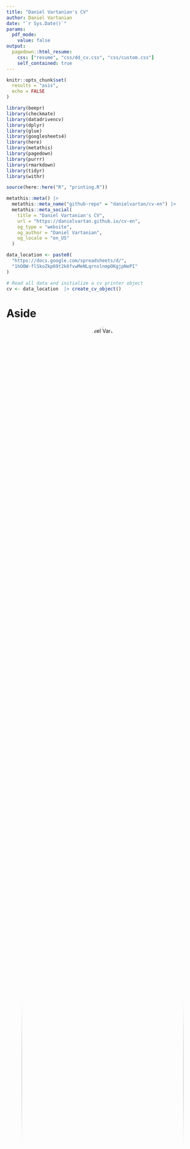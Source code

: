 ```yaml
---
title: "Daniel Vartanian's CV"
author: Daniel Vartanian
date: "`r Sys.Date()`"
params:
  pdf_mode:
    value: false
output:
  pagedown::html_resume:
    css: ["resume", "css/dd_cv.css", "css/custom.css"]
    self_contained: true
---
```


<!-- See <https://pagedown.rbind.io/#resume> to learn more. -->

```r
knitr::opts_chunk$set(
  results = "asis",
  echo = FALSE
)
```

```r
library(beepr)
library(checkmate)
library(datadrivencv)
library(dplyr)
library(glue)
library(googlesheets4)
library(here)
library(metathis)
library(pagedown)
library(purrr)
library(rmarkdown)
library(tidyr)
library(withr)
```

```r
source(here::here("R", "printing.R"))
```

```r
metathis::meta() |>
  metathis::meta_name("github-repo" = "danielvartan/cv-en") |>
  metathis::meta_social(
    title = "Daniel Vartanian's CV",
    url = "https://danielvartan.github.io/cv-en",
    og_type = "website",
    og_author = "Daniel Vartanian",
    og_locale = "en_US"
  )
```

<!-- styles: start -->
<link rel="stylesheet" href="https://cdn.jsdelivr.net/gh/jpswalsh/academicons@1/css/academicons.min.css">
<!-- styles: end -->

<!-- scripts: start -->
<script src="https://kit.fontawesome.com/ddcb976bc4.js" crossorigin="anonymous"></script>
<!-- scripts: end -->

```r
data_location <- paste0(
  "https://docs.google.com/spreadsheets/d/",
  "1hO0W-flSkoZkp69t2k6fvwMeNLqrnslnmpOKgjpNePI"
)

# Read all data and initialize a cv printer object
cv <- data_location  |> create_cv_object()
```

# Aside

![Daniel Vartanian](https://avatars.githubusercontent.com/u/29462472?v=4){width=100% style='border-radius: 50%; text-align: center;'}

```r
if (isTRUE(params$pdf_mode)) {
  cat(
    "<p style='font-size: 0.7rem; text-align: center;'>",
    "Access this CV online at: ",
    "[danielvartan.github.io/cv-en]",
    "(https://danielvartan.github.io/cv-en)",
    "</p>",
    sep = ""
  )
} else {
  cat(
    "<p style='text-align: center;'>",
    "[<i class = 'fas fa-download'></i> Download this CV]",
    "(pdf/Daniel%20Vartanian.pdf)",
    "</p>",
    sep = ""
  )
}
```

::: {style="text-align: left; padding-top:20px;"}
<h2>Contact</h2>

<i class="fa fa-map-marker"></i>  São Paulo, SP, Brazil

<i class="fa-solid fa-phone"></i> [+55 11 95057-9817](https://wa.me/+5511950579817)

<i class="fa-solid fa-envelope"></i> [danvartan@gmail.com](mailto:danvartan@gmail.com)

<i class="fa-brands fa-github"></i> [danielvartan](https://github.com/danielvartan)

<i class="fa-brands fa-linkedin-in"></i> [danielvartan](https://www.linkedin.com/in/danielvartan)

<i class="fa-brands fa-orcid"></i> [0000-0001-7782-759X](https://orcid.org/0000-0001-7782-759X)
:::

::: {style="text-align: left; padding-top:20px;"}
<h2>References</h2>

<h3 style="padding-top: 15px;">[Prof. Dr. Aline Carvalho](https://orcid.org/0000-0002-4900-5609)</h3>

<p>
Department of Nutrition<br>
School of Public Health<br>
University of São Paulo
</p>

<h3>[Prof. Dr. Camilo R. Neto](https://orcid.org/0000-0001-6783-6695)</h3>

<p>
Graduate Program in Complex Systems Modeling<br>
School of Arts, Sciences and Humanities<br>
University of São Paulo
</p>

<h3>[Prof. Dr. Leandro Garcia](https://orcid.org/0000-0001-5947-2617)</h3>

<p>
Senior Lecturer in Complexity Science in Public Health<br>
Centre for Public Health<br>
Queen's University Belfast
</p>
:::

## Disclaimer {#disclaimer}

Developed with R [pagedown](https://github.com/rstudio/pagedown) and [datadrivencv](https://github.com/nstrayer/datadrivencv) packages

Source code available at [github.com/danielvartan/cv-en](https://github.com/danielvartan/cv-en)

Last updated on `r withr::with_locale(c("LC_TIME" = "en_US"), format(Sys.Date(), "%B %e, %Y"))`

# Main

## Daniel Vartanian {#title}

<p style="font-size: 0.7rem;">Interdisciplinary researcher with a primary focus on agent-based modeling, complex systems, and research software engineering in social, public health, and environmental contexts. Highly skilled in R (including package development), NetLogo, Python, and modern data visualization platforms. Developed and maintained peer-reviewed software and pipelines for academic and applied research, including several R packages distributed via CRAN and models for international collaborative studies.<p>

<p style="font-size: 0.7rem;">Extensive experience in managing research projects, grant and proposal writing (Brazilian national agencies, institutional calls), training and mentoring early-career researchers, and delivering scientific communication to both technical and non-technical audiences. Demonstrated ability to work independently and in multicultural, cross-disciplinary teams, including collaborations with international open science initiatives and public sector partners. Committed to reproducible research practices, scientific integrity, and impactful research to address complex societal challenges. Fluent in English and Portuguese, and prepared to relocate and adapt to international academic environments.<p>

<p style="font-size: 0.7rem; font-style: italic; color: #4F5556;">Additional supporting documents, detailed outputs, and original references available upon request or via links below.<p>

<p style="font-size: 0.7rem; font-style: italic; color: #4F5556;">Legal name: Daniel Kachvartanian de Azevedo<br>Professional and social name: Daniel Vartanian<p>

## Education {#education data-icon=graduation-cap}

```r
cv <- cv |> print_section("education")
```

## Research Experience {#research data-icon=laptop}

```r
cv <- cv |> print_section("research_experience")
```

::: {.aside style="top: 0px;"}
<h2>Languages</h2>

<p style="margin-top: 5px"><i class="fa-solid fa-crow"></i> [danielvartan](https://www.duolingo.com/profile/danielvartan)</p>

<h3 style="padding-top: 10px">English</h3>

<i class="fa-solid fa-ear-listen"></i> Fluent

<i class="fas fa-book-reader"></i> Fluent

<i class="fa fa-comments-o" aria-hidden="true"></i> Fluent

<i class="fas fa-pencil-alt" aria-hidden="true"></i> Fluent

<h3 style="padding-top: 10px">Portuguese</h3>

<i class="fa-solid fa-ear-listen"></i> Fluent

<i class="fas fa-book-reader"></i> Fluent

<i class="fa fa-comments-o" aria-hidden="true"></i> Fluent

<i class="fas fa-pencil-alt" aria-hidden="true"></i> Fluent

<h3 style="padding-top: 10px">Spanish</h3>

<i class="fa-solid fa-ear-listen"></i> Fluent

<i class="fas fa-book-reader"></i> Fluent

<i class="fa fa-comments-o" aria-hidden="true"></i> Intermediate

<i class="fas fa-pencil-alt" aria-hidden="true"></i> Intermediate

<h3 style="padding-top: 10px">French</h3>

<i class="fa-solid fa-ear-listen"></i> Basic

<i class="fas fa-book-reader"></i> Basic

<i class="fa fa-comments-o" aria-hidden="true"></i> Basic

<i class="fas fa-pencil-alt" aria-hidden="true"></i> Basic
:::

## Teaching Experience {#teaching data-icon=chalkboard-user}

```r
cv <- cv |> print_section("teaching_experience")
```

::: {.aside style="top: 0px;"}
<h2>Programming Languages</h2>

<p style="margin-top: 5px"><i class="fa-brands fa-github"></i> [danielvartan](https://github.com/danielvartan)</p>

<h3 style="padding-top: 10px">Expert</h3>

<i class="fab fa-r-project"></i> `R`

<i class="fa-solid fa-map"></i> `NetLogo`

<h3 style="padding-top: 10px">Advanced</h3>

<i class="fab fa-python"></i> `Python`

<i class="fas fa-database"></i> `SQL`

<h3 style="padding-top: 10px">Intermediate</h3>

<i class="fa-solid fa-terminal"></i> `Bash`

<i class="fab fa-js"></i> `JavaScript`

<h3 style="padding-top: 10px">Beginner</h3>

<i class="fa-solid fa-code"></i> `C` `C++` `C#`

<i class="fa-solid fa-code"></i> `Scala`

<i class="fa-solid fa-code"></i> `GAML` (GAMA)

<i class="fa-solid fa-robot"></i> `GDScript` (Godot)

<i class="fa-solid fa-code"></i> `Julia`

<i class="fa-solid fa-code"></i> `Lua`

<i class="fa-brands fa-php"></i> `PHP`

<h3 style="padding-top: 10px">Markup/Other Languages</h3>

<i class="fab fa-css3-alt"></i> `CSS`

<i class="fas fa-code-branch"></i> `Git`

<i class="fab fa-html5"></i> `HTML`

<i class="fa-brands fa-markdown"></i> `Markdown`

<i class="fa-brands fa-sass"></i> `SASS`

<i class="fas fa-code"></i> `SPSS`

<i class="fa-solid fa-code"></i> `TeX` `LaTeX`
:::

## Affiliations {#affiliations data-icon=id-badge}

```r
cv <- cv |> print_section("affiliations")
```

<!-- \pagebreak -->

## Additional Training {#training data-icon=book-open-reader}

```r
cv <- cv |> print_section("additional_training")
```

::: {.aside style="top: 0px;"}
<h2>Technical Skills</h2>

<p style="margin-block-start: 0em;">Statistical modeling</p>

<p style="margin-block-start: 0em;">Complex systems modeling</p>

<p style="margin-block-start: 0em;">Agent-based modeling</p>

<p style="margin-block-start: 0em;">Dynamical systems modeling</p>

<p style="margin-block-start: 0em;">Complex network analysis</p>

<p style="margin-block-start: 0em;">Machine learning</p>

<p style="margin-block-start: 0em;">Temporal data analysis</p>

<p style="margin-block-start: 0em;">Spatial data analysis</p>

<p style="margin-block-start: 0em;">Research software development</p>

<p style="margin-block-start: 0em;">R package development</p>

<p style="margin-block-start: 0em;">Python library development</p>

<p style="margin-block-start: 0em;">Data science and engineering</p>

<p style="margin-block-start: 0em;">Data visualization</p>

<p style="margin-block-start: 0em;">[Shiny](https://shiny.posit.co/) Dashboards</p>

<p style="margin-block-start: 0em;">Open science practices</p>

<p style="margin-block-start: 0em;">Reproducible research</p>

<p style="margin-block-start: 0em;">Technical and academic writing</p>

<p style="margin-block-start: 0em;">Proposal/grant writing</p>

<p style="margin-block-start: 0em;">Community building and management</p>

<p style="margin-block-start: 0em;">Graphic design</p>

<p style="margin-block-start: 0em;">Web design</p>
:::

## Honors, Awards & Fellowships {#funding data-icon=medal}

```r
cv <- cv |> print_section("funding")
```

## Outreach Projects {#outreach data-icon=users}

```r
cv <- cv |> print_section("outreach")
```

## Selected Talks {#talks data-icon=comments}

```r
cv <- cv |> print_section("talks")
```

::: {.aside style="top: 0px;"}
<h2>R Packages</h2>

<a href="https://danielvartan.github.io/actverse/"><img src="images/actverse-logo.png" alt="{actverse} hex logo" style="width: 80%; padding-left: 50px;"></a>

<a href="https://danielvartan.github.io/brandr/"><img src="images/brandr-logo.png" alt="{brandr} hex logo" style="width: 80%; padding-left: 50px;"></a>

<a href="https://danielvartan.github.io/groomr/"><img src="images/groomr-logo.png" alt="{groomr} hex logo" style="width: 80%; padding-left: 50px;"></a>

<a href="https://danielvartan.github.io/orbis/"><img src="images/orbis-logo.png" alt="{orbis} hex logo" style="width: 80%; padding-left: 50px;"></a>

<a href="https://danielvartan.github.io/quartor/"><img src="images/quartor-logo.png" alt="{quartor} hex logo" style="width: 80%; padding-left: 50px;"></a>

<a href="https://docs.ropensci.org/mctq/"><img src="images/mctq-logo.png" alt="{mctq} hex logo" style="width: 80%; padding-left: 50px;"></a>
:::

## Software Projects {#software data-icon=box-open}

```r
cv <- cv |> print_section("software_development")
```

::: {.aside style="top: 0px;"}
<h2>Educational Materials</h2>

<h3 style="padding-bottom: 1rem;">[Introductory R Course](https://danielvartan.github.io/r-course/)</h3>

<h3 style="padding-bottom: 1rem;">[ODD Protocol Template](https://github.com/danielvartan/odd-protocol-template)</h3>

<h3 style="padding-bottom: 1rem;">[Quarto Format for ABNT Theses and Dissertations](https://github.com/danielvartan/abnt)</h3>

<h3 style="padding-bottom: 1rem;">[Railsback & Grimm (2019) Business Investor Model ABM](https://github.com/danielvartan/business-investor-model)</h3>

<h3 style="padding-bottom: 1rem;">[Illustration of the Lorenz System](https://danielvartan.github.io/lorenz-system/)</h3>

<h3 style="padding-bottom: 1rem;">[Illustration of the SIR Model](https://danielvartan.github.io/sir/)</h3>

<h3 style="padding-bottom: 1rem;">[Illustration of Lotka-Volterra's Predator-Prey Model](https://danielvartan.github.io/lotka-volterra/)</h3>

<h3 style="padding-bottom: 1rem;">[Illustration of the Bootstrap Method](https://danielvartan.github.io/bootstrap/)</h3>

<h3 style="padding-bottom: 1rem;">[Illustration of General Linear Models Using Penguins](https://danielvartan.github.io/linear-models/)</h3>

<h3 style="padding-bottom: 1rem;">[Illustration of the Central Limit Theorem & the Law of Large Numbers](https://danielvartan.github.io/central-limit-theorem/)</h3>

<h3 style="padding-bottom: 1rem;">[Illustration of Fisher's Hypothesis in Brazil's Economy](https://danielvartan.github.io/fisher-hypothesis/)</h3>
:::

## Academic Publications & Posters {#publications data-icon=book}

```r
cv <- cv |> print_section("publications")
```

## Academic Events Attended {#events data-icon=calendar-check}

```r
cv <- cv |> print_section("events")
```
